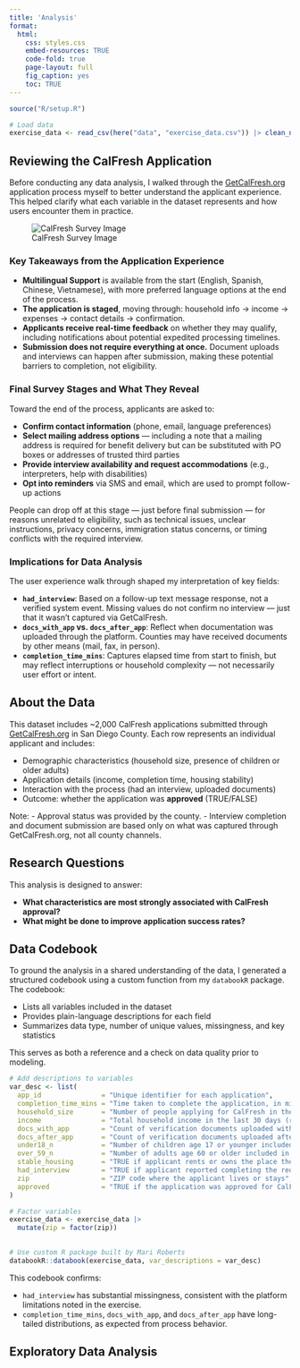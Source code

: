 ```yaml
---
title: 'Analysis'
format:
  html:
    css: styles.css
    embed-resources: TRUE
    code-fold: true
    page-layout: full
    fig_caption: yes
    toc: TRUE
---
```


```r
source("R/setup.R")

# Load data
exercise_data <- read_csv(here("data", "exercise_data.csv")) |> clean_names()
```

## Reviewing the CalFresh Application

Before conducting any data analysis, I walked through the [GetCalFresh.org](https://www.getcalfresh.org) application process myself to better understand the applicant experience. This helped clarify what each variable in the dataset represents and how users encounter them in practice.

![CalFresh Survey Image](img/calfresh_survey.png)

### Key Takeaways from the Application Experience

- **Multilingual Support** is available from the start (English, Spanish, Chinese, Vietnamese), with more preferred language options at the end of the process.
- **The application is staged**, moving through: household info → income → expenses → contact details → confirmation.
- **Applicants receive real-time feedback** on whether they may qualify, including notifications about potential expedited processing timelines.
- **Submission does not require everything at once.** Document uploads and interviews can happen after submission, making these potential barriers to completion, not eligibility.

### Final Survey Stages and What They Reveal

Toward the end of the process, applicants are asked to:

- **Confirm contact information** (phone, email, language preferences)
- **Select mailing address options** — including a note that a mailing address is required for benefit delivery but can be substituted with PO boxes or addresses of trusted third parties
- **Provide interview availability and request accommodations** (e.g., interpreters, help with disabilities)
- **Opt into reminders** via SMS and email, which are used to prompt follow-up actions

People can drop off at this stage — just before final submission — for reasons unrelated to eligibility, such as technical issues, unclear instructions, privacy concerns, immigration status concerns, or timing conflicts with the required interview.

### Implications for Data Analysis

The user experience walk through shaped my interpretation of key fields:

- **`had_interview`**: Based on a follow-up text message response, not a verified system event. Missing values do not confirm no interview — just that it wasn’t captured via GetCalFresh.
- **`docs_with_app` vs. `docs_after_app`**: Reflect when documentation was uploaded through the platform. Counties may have received documents by other means (mail, fax, in person).
- **`completion_time_mins`**: Captures elapsed time from start to finish, but may reflect interruptions or household complexity — not necessarily user effort or intent.

## About the Data

This dataset includes ~2,000 CalFresh applications submitted through [GetCalFresh.org](https://www.getcalfresh.org/) in San Diego County. Each row represents an individual applicant and includes:

- Demographic characteristics (household size, presence of children or older adults)
- Application details (income, completion time, housing stability)
- Interaction with the process (had an interview, uploaded documents)
- Outcome: whether the application was **approved** (TRUE/FALSE)

Note:
- Approval status was provided by the county.
- Interview completion and document submission are based only on what was captured through GetCalFresh.org, not all county channels.

## Research Questions

This analysis is designed to answer:

- **What characteristics are most strongly associated with CalFresh approval?**
- **What might be done to improve application success rates?**

## Data Codebook

To ground the analysis in a shared understanding of the data, I generated a structured codebook using a custom function from my `databookR` package. The codebook:

- Lists all variables included in the dataset
- Provides plain-language descriptions for each field
- Summarizes data type, number of unique values, missingness, and key statistics

This serves as both a reference and a check on data quality prior to modeling.

```r
# Add descriptions to variables
var_desc <- list(
  app_id               = "Unique identifier for each application",
  completion_time_mins = "Time taken to complete the application, in minutes",
  household_size       = "Number of people applying for CalFresh in the household",
  income               = "Total household income in the last 30 days (randomized slightly for privacy)",
  docs_with_app        = "Count of verification documents uploaded with the initial application",
  docs_after_app       = "Count of verification documents uploaded after application (via Later Docs)",
  under18_n            = "Number of children age 17 or younger included in the application",
  over_59_n            = "Number of adults age 60 or older included in the application",
  stable_housing       = "TRUE if applicant rents or owns the place they sleep; FALSE otherwise",
  had_interview        = "TRUE if applicant reported completing the required interview; may be missing",
  zip                  = "ZIP code where the applicant lives or stays",
  approved             = "TRUE if the application was approved for CalFresh by the county"
)

# Factor variables
exercise_data <- exercise_data |> 
  mutate(zip = factor(zip))
         

# Use custom R package built by Mari Roberts
databookR::databook(exercise_data, var_descriptions = var_desc)
```

This codebook confirms:

- `had_interview` has substantial missingness, consistent with the platform limitations noted in the exercise.
- `completion_time_mins`, `docs_with_app`, and `docs_after_app` have long-tailed distributions, as expected from process behavior.

## Exploratory Data Analysis















